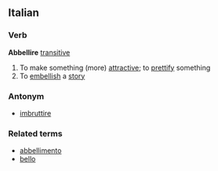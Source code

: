 ==Italian==
===Verb===
'''Abbellire''' [[transitive]]
# To make something (more) [[attractive]]; to [[prettify]] something
# To [[embellish]] a [[story]]

===Antonym===
*[[imbruttire]]

===Related terms===
*[[abbellimento]]
*[[bello]]
{{it-conj-ire-b|abbell|Avere}}